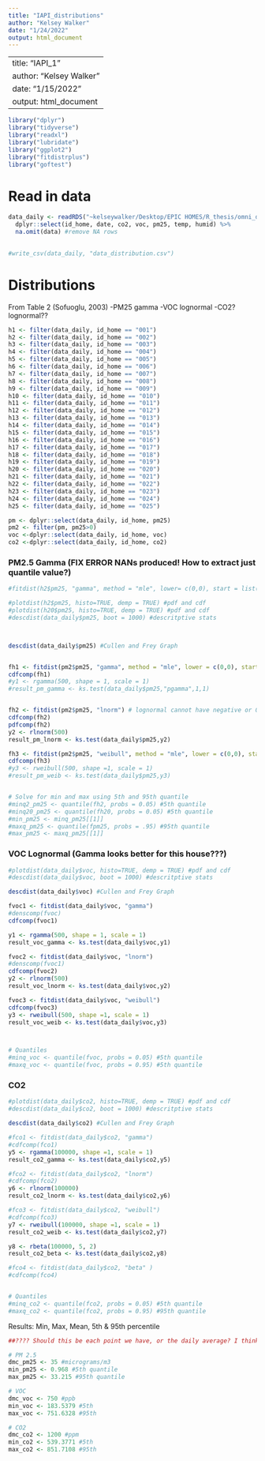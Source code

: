 ```yaml
---
title: "IAPI_distributions"
author: "Kelsey Walker"
date: "1/24/2022"
output: html_document
---
```


---
title: "IAPI_1"
author: "Kelsey Walker"
date: "1/15/2022"
output: html_document
---

```r
library("dplyr")
library("tidyverse")
library("readxl")
library("lubridate")
library("ggplot2")
library("fitdistrplus")
library("goftest")

```

# Read in data
```r
data_daily <- readRDS("~kelseywalker/Desktop/EPIC HOMES/R_thesis/omni_daily_processed.rds") %>% 
  dplyr::select(id_home, date, co2, voc, pm25, temp, humid) %>%
  na.omit(data) #remove NA rows
  

#write_csv(data_daily, "data_distribution.csv")
```


  
# Distributions
From Table 2 (Sofuoglu, 2003)
-PM25 gamma
-VOC lognormal
-CO2? lognormal??

```r
h1 <- filter(data_daily, id_home == "001")
h2 <- filter(data_daily, id_home == "002")
h3 <- filter(data_daily, id_home == "003")
h4 <- filter(data_daily, id_home == "004")
h5 <- filter(data_daily, id_home == "005")
h6 <- filter(data_daily, id_home == "006")
h7 <- filter(data_daily, id_home == "007")
h8 <- filter(data_daily, id_home == "008")
h9 <- filter(data_daily, id_home == "009")
h10 <- filter(data_daily, id_home == "010")
h11 <- filter(data_daily, id_home == "011")
h12 <- filter(data_daily, id_home == "012")
h13 <- filter(data_daily, id_home == "013")
h14 <- filter(data_daily, id_home == "014")
h15 <- filter(data_daily, id_home == "015")
h16 <- filter(data_daily, id_home == "016")
h17 <- filter(data_daily, id_home == "017")
h18 <- filter(data_daily, id_home == "018")
h19 <- filter(data_daily, id_home == "019")
h20 <- filter(data_daily, id_home == "020")
h21 <- filter(data_daily, id_home == "021")
h22 <- filter(data_daily, id_home == "022")
h23 <- filter(data_daily, id_home == "023")
h24 <- filter(data_daily, id_home == "024")
h25 <- filter(data_daily, id_home == "025")

pm <- dplyr::select(data_daily, id_home, pm25)
pm2 <- filter(pm, pm25>0)
voc <-dplyr::select(data_daily, id_home, voc)
co2 <-dplyr::select(data_daily, id_home, co2)

```


### PM2.5 Gamma (FIX ERROR NANs produced! How to extract just quantile value?)
```r
#fitdist(h2$pm25, "gamma", method = "mle", lower= c(0,0), start = list(scale = 1, shape = 1))

#plotdist(h2$pm25, histo=TRUE, demp = TRUE) #pdf and cdf
#plotdist(h20$pm25, histo=TRUE, demp = TRUE) #pdf and cdf
#descdist(data_daily$pm25, boot = 1000) #descritptive stats



descdist(data_daily$pm25) #Cullen and Frey Graph


fh1 <- fitdist(pm2$pm25, "gamma", method = "mle", lower = c(0,0), start = list(scale = 1, shape = 1))
cdfcomp(fh1)
#y1 <- rgamma(500, shape = 1, scale = 1)
#result_pm_gamma <- ks.test(data_daily$pm25,"pgamma",1,1)


fh2 <- fitdist(pm2$pm25, "lnorm") # lognormal cannot have negative or 0s
cdfcomp(fh2)
pdfcomp(fh2)
y2 <- rlnorm(500)
result_pm_lnorm <- ks.test(data_daily$pm25,y2)

fh3 <- fitdist(pm2$pm25, "weibull", method = "mle", lower = c(0,0), start = list(scale = 1, shape = 1))
cdfcomp(fh3)
#y3 <- rweibull(500, shape =1, scale = 1)
#result_pm_weib <- ks.test(data_daily$pm25,y3)


# Solve for min and max using 5th and 95th quantile
#minq2_pm25 <- quantile(fh2, probs = 0.05) #5th quantile
#minq20_pm25 <- quantile(fh20, probs = 0.05) #5th quantile
#min_pm25 <- minq_pm25[[1]]
#maxq_pm25 <- quantile(fpm25, probs = .95) #95th quantile
#max_pm25 <- maxq_pm25[[1]]

```

### VOC Lognormal (Gamma looks better for this house???)
```r
#plotdist(data_daily$voc, histo=TRUE, demp = TRUE) #pdf and cdf
#descdist(data_daily$voc, boot = 1000) #descritptive stats

descdist(data_daily$voc) #Cullen and Frey Graph

fvoc1 <- fitdist(data_daily$voc, "gamma")
#denscomp(fvoc)
cdfcomp(fvoc1)

y1 <- rgamma(500, shape = 1, scale = 1)
result_voc_gamma <- ks.test(data_daily$voc,y1)

fvoc2 <- fitdist(data_daily$voc, "lnorm")
#denscomp(fvoc1)
cdfcomp(fvoc2) 
y2 <- rlnorm(500)
result_voc_lnorm <- ks.test(data_daily$voc,y2)

fvoc3 <- fitdist(data_daily$voc, "weibull")
cdfcomp(fvoc3)
y3 <- rweibull(500, shape =1, scale = 1)
result_voc_weib <- ks.test(data_daily$voc,y3)



# Quantiles
#minq_voc <- quantile(fvoc, probs = 0.05) #5th quantile
#maxq_voc <- quantile(fvoc, probs = 0.95) #5th quantile

```


### CO2 
```r
#plotdist(data_daily$co2, histo=TRUE, demp = TRUE) #pdf and cdf
#descdist(data_daily$co2, boot = 1000) #descritptive stats

descdist(data_daily$co2) #Cullen and Frey Graph

#fco1 <- fitdist(data_daily$co2, "gamma")
#cdfcomp(fco1)
y5 <- rgamma(100000, shape =1, scale = 1)
result_co2_gamma <- ks.test(data_daily$co2,y5)

#fco2 <- fitdist(data_daily$co2, "lnorm")
#cdfcomp(fco2)
y6 <- rlnorm(100000)
result_co2_lnorm <- ks.test(data_daily$co2,y6)

#fco3 <- fitdist(data_daily$co2, "weibull")
#cdfcomp(fco3)
y7 <- rweibull(100000, shape =1, scale = 1)
result_co2_weib <- ks.test(data_daily$co2,y7)

y8 <- rbeta(100000, 5, 2)
result_co2_beta <- ks.test(data_daily$co2,y8)

#fco4 <- fitdist(data_daily$co2, "beta" )
#cdfcomp(fco4)


# Quantiles
#minq_co2 <- quantile(fco2, probs = 0.05) #5th quantile
#maxq_co2 <- quantile(fco2, probs = 0.95) #95th quantile

```

Results:
Min, Max, Mean, 5th & 95th percentile
```r
##???? Should this be each point we have, or the daily average? I think it should be for daily average.

# PM 2.5
dmc_pm25 <- 35 #micrograms/m3
min_pm25 <- 0.968 #5th quantile
max_pm25 <- 33.215 #95th quantile

# VOC
dmc_voc <- 750 #ppb
min_voc <- 183.5379 #5th
max_voc <- 751.6328 #95th

# CO2
dmc_co2 <- 1200 #ppm
min_co2 <- 539.3771 #5th
max_co2 <- 851.7108 #95th

```






